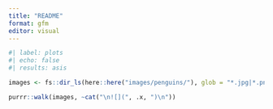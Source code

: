 ```yaml
---
title: "README"
format: gfm
editor: visual
---
```


```r
#| label: plots
#| echo: false
#| results: asis

images <- fs::dir_ls(here::here("images/penguins/"), glob = "*.jpg|*.png")

purrr::walk(images, ~cat("\n![](", .x, ")\n"))
```
